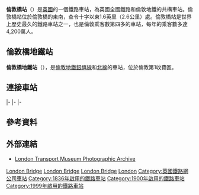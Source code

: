 {{noteTA
|1=zh-hans:银禧线; zh-haK:銀禧線; zh-tw:朱比利線;
}}
{{Infobox London station
| name          = 倫敦橋<br />{{lang|en|London Bridge}}
| symbol        = rail
| manager       = [[英國國營鐵路公司|英國國營鐵路公司]]
| owner         =
| locale        = [[南華克|南華克]]
| borough       = [[南華克區|南華克區]]
| platforms     = 9個（曾為16個）<br>（7－15號月台）<!-- 註：7號月台於1990至2000年代不使用。4－9號月台現時已無法使用/被拆除 -->
| access        = 是
| access_note   =<ref>{{citation step free south east rail}}</ref>
| fare_zone     = 1
| railcode      = LBG
| dft_category  = A
| tubecode      =
| image_name    = London Bridge railway stn concourse 2012 01.jpg
| caption       = 倫敦橋站的碎片大廈大堂
| latitude      = 51.505
| longitude     = -0.086
| map_type      = Central London
| years1        = 1836年12月14日
| events1       = 啟用
| events2       =
| original      = {{link-en|倫敦及克羅伊登鐵路|London & Croydon Railway}}
| pregroup      = {{link-en|東南鐵路 (英國)|South Eastern Railway (UK)|東南鐵路}}<br>{{link-en|倫敦、布萊頓及南岸鐵路|London, Brighton & South Coast Railway}}
| postgroup     = [[南部鐵路公司|南部鐵路公司]]
| railexits0203 =
| railexits0304 =
<!--| railexits0405 = {{increase}} 37.020
| railexits0506 = {{increase}} 37.416
| railexits0607 = {{increase}} 47.577
| railexits0708 = {{increase}} 50.602-->
| railexits0809 = {{decrease}} 49.901
| railexits0910 = {{decrease}} 48.723
| railexits1011 = {{increase}} 51.478
| railexits1112 = {{increase}} 52.634
| railexits1213 = {{increase}} 53.351
| railexits1314 = {{increase}} 56.442
| railexits1415 = {{decrease}} 49.517
| railint0809   = {{pad|2em}}{{decrease}} 4.971
| railint1112   = {{pad|2em}}{{increase}} 8.610
| railint1213   = {{pad|2em}}{{decrease}} 8.568
| railint1314   = {{pad|2em}}{{increase}} 8.815
| railint1415   = {{pad|2em}}{{decrease}}8.454
}}
'''倫敦橋站'''（{{lang-en|London Bridge station}}）是[[英國|英國]]的一個鐵路車站，為英國全國鐵路和倫敦地鐵的共構車站。倫敦橋站位於倫敦橋的東南，查令十字以東1.6英里（2.6公里）處。倫敦橋站是世界上歷史最久的鐵路車站之一，也是倫敦乘客數第四多的車站，每年的乘客數多達4,200萬人。

==倫敦橋地鐵站==
{{Infobox London station
 | name = 倫敦橋<br />London Bridge
 | symbol = underground
 | image_name = London Bridge tube stn Tooley Street entrance.JPG
 | caption = Tooley街入口
 | manager = [[倫敦地鐵|倫敦地鐵]]
 | access = yes
 | access_note =<ref>{{citation step free tube map}}</ref>
 | fare_zone = 1
 | locale = [[Borough,_London|The Borough]]
 | borough = [[南華克區|南華克區]]
 | years1 = 1900年
 | years2 = 1999年10月7日
 | events1 = 啟用
 | events2 = 銀禧線通車
 | original = [[城市及南倫敦鐵路|城市及南倫敦鐵路]]
 | platforms = 4
<!-- | tubeexits06 = {{increase}} 50.980
 | tubeexits07 = {{increase}} 56.954
 | tubeexits08 = {{increase}} 60.550
 | tubeexits09 = {{increase}} 61.49-->
 }}
'''倫敦橋地鐵站'''（{{lang-en|London Bridge tube station}}），是[[倫敦地鐵|倫敦地鐵]][[銀禧線|銀禧線]]和[[北線|北線]]的車站，位於倫敦第1收費區。

==連接車站==
{{start_rail_box|{{flagicon image<!-- 注释出：|NationalRail_Logo.svg -->}} [[英國全國鐵路|英國全國鐵路]]}}
{{s-inop2|[[滑鐵盧東站|滑鐵盧東站]]}}
{{s-line|{{le|東南幹線|South Eastern main line}}||#00afe8}}
{{s-inop|[[劉易舍姆站|劉易舍姆站]]}}
|-
{{s-line|{{le|東南幹線|South Eastern main line}}||#00afe8}}
{{s-inop|{{le|奧爾平頓車站|Orpington_railway_station}}}}
|-
{{start_rail_box|{{flagicon image|Underground.svg}} [[伦敦地铁|伦敦地铁]]}}
{{s-inop|[[南華克站|南華克站]]}}
{{s-line|[[銀禧线|銀禧线]]||#{{LUL color|Jubilee}}}}
{{s-inop|[[巴蒙吉站|巴蒙吉站]]}}
|-
{{s-inop|[[銀行站|銀行站]]}}
{{s-line|[[北線|北線]]||#{{LUL color|Northern}}}}
{{s-inop|[[自治市站|自治市站]]}}
{{end box}}

==參考資料==
{{reflist}}

==外部連結==
{{commons category|London Bridge Station}}
*[https://web.archive.org/web/20120214150201/http://photos.ltmcollection.org/ London Transport Museum Photographic Archive]
{{倫敦的火車站}}
{{倫敦地鐵朱比利線}}
{{倫敦地鐵北線}}
[[Category:銀禧線車站|London Bridge]]
[[Category:北線車站|London Bridge]]
[[Category:南華克區鐵路車站|London Bridge]]
[[Category:倫敦通宵地鐵車站|London]]
[[Category:英國鐵路網公司車站|Category:英國鐵路網公司車站]]
[[Category:1836年啟用的鐵路車站|Category:1836年啟用的鐵路車站]]
[[Category:1900年啟用的鐵路車站|Category:1900年啟用的鐵路車站]]
[[Category:1999年啟用的鐵路車站|Category:1999年啟用的鐵路車站]]